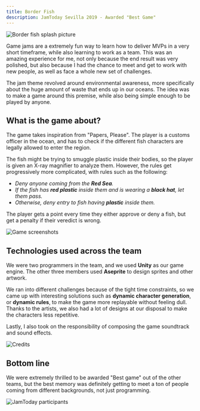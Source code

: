 ```yaml
---
title: Border Fish
description: JamToday Sevilla 2019 - Awarded "Best Game"
---
```

![Border fish splash picture](/projects/borderfish/splash.png)

Game jams are a extremely fun way to learn how to deliver MVPs in a very short timeframe,
while also learning to work as a team. This was an amazing experience for me, not only because
the end result was very polished, but also because I had the chance to meet 
and get to work with new people, as well as face a whole new set of challenges.

The jam theme revolved around environmental awareness, more specifically about the huge amount
of waste that ends up in our oceans. The idea was to make a game around this premise, while also
being simple enough to be played by anyone.

## What is the game about?
The game takes inspiration from "Papers, Please". The player is a customs officer in the ocean,
and has to check if the different fish characters are legally allowed to enter the region.

The fish might be trying to smuggle plastic inside their bodies, so the player is given an X-ray magnifier
to analyze them. However, the rules get progressively more complicated, with rules such as the following:

- *Deny anyone coming from the **Red Sea**.*
- *If the fish has **red plastic** inside them and is wearing a **black hat**, let them pass.*
- *Otherwise, deny entry to fish having **plastic** inside them.*

The player gets a point every time they either approve or deny a fish, but get a penalty if their veredict is wrong.

![Game screenshots](/projects/borderfish/ui.png)

## Technologies used across the team
We were two programmers in the team, and we used **Unity** as our game engine.
The other three members used **Aseprite** to design sprites and other artwork.

We ran into different challenges because of the tight time constraints, so we came up with
interesting solutions such as **dynamic character generation**, or **dynamic rules**, to make the game
more replayable without feeling dull. Thanks to the artists, we also had a lot of designs at our disposal to make
the characters less repetitive. 

Lastly, I also took on the responsibility of composing the game soundtrack and sound effects.

![Credits](/projects/borderfish/credits.jpg)

## Bottom line
We were extremely thrilled to be awarded "Best game" out of the other teams, but the best
memory was definitely getting to meet a ton of people coming from different backgrounds, not just programming.

![JamToday participants](/projects/borderfish/gamejam.jpg)